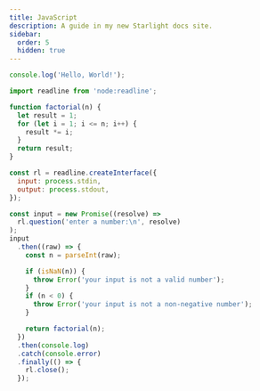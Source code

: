```yaml
---
title: JavaScript
description: A guide in my new Starlight docs site.
sidebar:
  order: 5
  hidden: true
---
```



<div class="not-content">
  <YouTube id="https://www.youtube.com/watch?v=x7X9w_GIm1s" />
</div>

```javascript
console.log('Hello, World!');
```

```javascript
import readline from 'node:readline';

function factorial(n) {
  let result = 1;
  for (let i = 1; i <= n; i++) {
    result *= i;
  }
  return result;
}

const rl = readline.createInterface({
  input: process.stdin,
  output: process.stdout,
});

const input = new Promise((resolve) =>
  rl.question('enter a number:\n', resolve)
);
input
  .then((raw) => {
    const n = parseInt(raw);

    if (isNaN(n)) {
      throw Error('your input is not a valid number');
    }
    if (n < 0) {
      throw Error('your input is not a non-negative number');
    }

    return factorial(n);
  })
  .then(console.log)
  .catch(console.error)
  .finally(() => {
    rl.close();
  });
```
